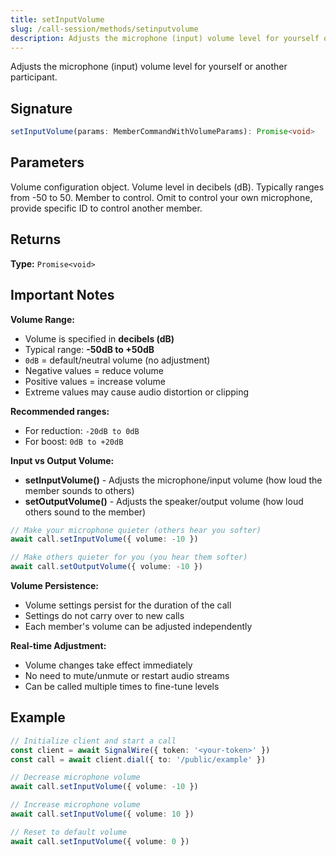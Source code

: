 ```yaml
---
title: setInputVolume
slug: /call-session/methods/setinputvolume
description: Adjusts the microphone (input) volume level for yourself or another participant.
---
```



Adjusts the microphone (input) volume level for yourself or another participant.

## Signature

```typescript
setInputVolume(params: MemberCommandWithVolumeParams): Promise<void>
```

## Parameters

<APIField name="params" type="MemberCommandWithVolumeParams" required>
  Volume configuration object.
</APIField>

<APIField name="params.volume" type="number" required>
  Volume level in decibels (dB). Typically ranges from -50 to 50.
</APIField>

<APIField name="params.memberId" type="string" default="Your member ID">
  Member to control. Omit to control your own microphone, provide specific ID to control another member.
</APIField>

## Returns

**Type:** `Promise<void>`

## Important Notes

**Volume Range:**
- Volume is specified in **decibels (dB)**
- Typical range: **-50dB to +50dB**
- `0dB` = default/neutral volume (no adjustment)
- Negative values = reduce volume
- Positive values = increase volume
- Extreme values may cause audio distortion or clipping

**Recommended ranges:**
- For reduction: `-20dB to 0dB`
- For boost: `0dB to +20dB`

**Input vs Output Volume:**
- **setInputVolume()** - Adjusts the microphone/input volume (how loud the member sounds to others)
- **setOutputVolume()** - Adjusts the speaker/output volume (how loud others sound to the member)

```typescript
// Make your microphone quieter (others hear you softer)
await call.setInputVolume({ volume: -10 })

// Make others quieter for you (you hear them softer)
await call.setOutputVolume({ volume: -10 })
```

**Volume Persistence:**
- Volume settings persist for the duration of the call
- Settings do not carry over to new calls
- Each member's volume can be adjusted independently

**Real-time Adjustment:**
- Volume changes take effect immediately
- No need to mute/unmute or restart audio streams
- Can be called multiple times to fine-tune levels

## Example

```typescript
// Initialize client and start a call
const client = await SignalWire({ token: '<your-token>' })
const call = await client.dial({ to: '/public/example' })

// Decrease microphone volume
await call.setInputVolume({ volume: -10 })

// Increase microphone volume
await call.setInputVolume({ volume: 10 })

// Reset to default volume
await call.setInputVolume({ volume: 0 })
```
